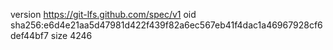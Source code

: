 version https://git-lfs.github.com/spec/v1
oid sha256:e6d4e21aa5d47981d422f439f82a6ec567eb41f4dac1a46967928cf6def44bf7
size 4246

